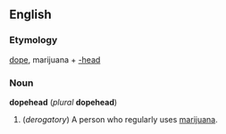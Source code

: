==English==
===Etymology===
[[dope]], marijuana + [[-head]]

===Noun===
'''dopehead''' (''plural'' '''dopehead''')

#(''derogatory'') A person who regularly uses [[marijuana]].